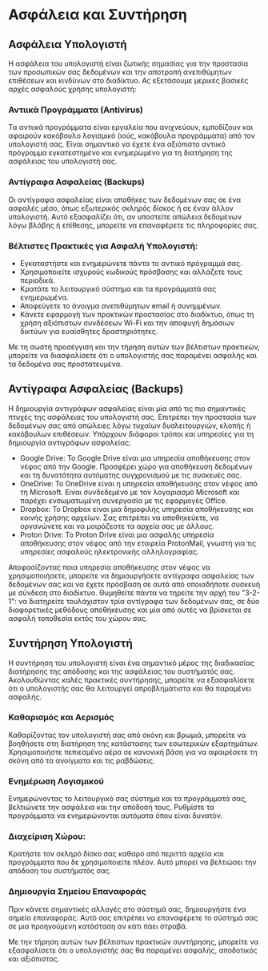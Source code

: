 ---
---

# Ασφάλεια και Συντήρηση

## Ασφάλεια Υπολογιστή

Η ασφάλεια του υπολογιστή είναι ζωτικής σημασίας για την προστασία των προσωπικών σας δεδομένων και την αποτροπή ανεπιθύμητων επιθέσεων και κινδύνων στο διαδίκτυο.
Ας εξετάσουμε μερικές βασικές αρχές ασφαλούς χρήσης υπολογιστή:

### Αντιικά Προγράμματα (Antivirus)
Τα αντιικά προγράμματα είναι εργαλεία που ανιχνεύουν, εμποδίζουν και αφαιρούν κακόβουλο λογισμικό (ιούς, κακόβουλα προγράμματα) από τον υπολογιστή σας.
Είναι σημαντικό να έχετε ένα αξιόπιστο αντιικό πρόγραμμα εγκατεστημένο και ενημερωμένο για τη διατήρηση της ασφάλειας του υπολογιστή σας.

### Αντίγραφα Ασφαλείας (Backups)
Οι αντίγραφα ασφαλείας είναι αποθήκες των δεδομένων σας σε ένα ασφαλές μέσο, όπως εξωτερικός σκληρός δίσκος ή σε έναν άλλον υπολογιστή.
Αυτό εξασφαλίζει ότι, αν υποστείτε απώλεια δεδομένων λόγω βλάβης ή επίθεσης, μπορείτε να επαναφέρετε τις πληροφορίες σας.

### Βέλτιστες Πρακτικές για Ασφαλή Υπολογιστή:

* Εγκαταστήστε και ενημερώνετε πάντα το αντιικό πρόγραμμά σας.
* Χρησιμοποιείτε ισχυρούς κωδικούς πρόσβασης και αλλάζετε τους περιοδικά.
* Κρατάτε το λειτουργικό σύστημα και τα προγράμματά σας ενημερωμένα.
* Αποφεύγετε το άνοιγμα ανεπιθύμητων email ή συνημμένων.
* Κάνετε εφαρμογή των πρακτικών προστασίας στο διαδίκτυο, όπως τη χρήση αξιόπιστων συνδέσεων Wi-Fi και την αποφυγή δημόσιων δικτύων για ευαίσθητες δραστηριότητες.

Με τη σωστή προσέγγιση και την τήρηση αυτών των βέλτιστων πρακτικών, μπορείτε να διασφαλίσετε ότι ο υπολογιστής σας παραμένει ασφαλής και τα δεδομένα σας προστατευμένα.

## Αντίγραφα Ασφαλείας (Backups)

Η δημιουργία αντιγράφων ασφαλείας είναι μία από τις πιο σημαντικές πτυχές της ασφάλειας του υπολογιστή σας.
Επιτρέπει την προστασία των δεδομένων σας από απώλειες λόγω τυχαίων δυσλειτουργιών, κλοπής ή κακόβουλων επιθέσεων.
Υπάρχουν διάφοροι τρόποι και υπηρεσίες για τη δημιουργία αντιγράφων ασφαλείας:

* Google Drive: Το Google Drive είναι μια υπηρεσία αποθήκευσης στον νέφος από την Google. Προσφέρει χώρο για αποθήκευση δεδομένων και τη δυνατότητα αυτόματης συγχρονισμού με τις συσκευές σας.
* OneDrive: Το OneDrive είναι η υπηρεσία αποθήκευσης στον νέφος από τη Microsoft. Είναι συνδεδεμένο με τον λογαριασμό Microsoft και παρέχει ενσωματωμένη συνεργασία με τις εφαρμογές Office.
* Dropbox: Το Dropbox είναι μια δημοφιλής υπηρεσία αποθήκευσης και κοινής χρήσης αρχείων. Σας επιτρέπει να αποθηκεύετε, να οργανώνετε και να μοιράζεστε τα αρχεία σας με άλλους.
* Proton Drive: Το Proton Drive είναι μια ασφαλής υπηρεσία αποθήκευσης στον νέφος από την εταιρεία ProtonMail, γνωστή για τις υπηρεσίες ασφαλούς ηλεκτρονικής αλληλογραφίας.

Αποφασίζοντας ποια υπηρεσία αποθήκευσης στον νέφος να χρησιμοποιήσετε,
μπορείτε να δημιουργήσετε αντίγραφα ασφαλείας των δεδομένων σας και να έχετε πρόσβαση σε αυτά από οποιαδήποτε συσκευή με σύνδεση στο διαδίκτυο.
Θυμηθείτε πάντα να τηρείτε την αρχή του "3-2-1": να διατηρείτε τουλάχιστον τρία αντίγραφα των δεδομένων σας,
σε δύο διαφορετικές μεθόδους αποθήκευσης και μία από αυτές να βρίσκεται σε ασφαλή τοποθεσία εκτός του χώρου σας.

## Συντήρηση Υπολογιστή

Η συντήρηση του υπολογιστή είναι ένα σημαντικό μέρος της διαδικασίας διατήρησης της απόδοσης και της ασφάλειας του συστήματός σας.
Ακολουθώντας καλές πρακτικές συντήρησης, μπορείτε να εξασφαλίσετε ότι ο υπολογιστής σας θα λειτουργεί απροβλημάτιστα και θα παραμένει ασφαλής.

### Καθαρισμός και Αερισμός
Καθαρίζοντας τον υπολογιστή σας από σκόνη και βρωμιά,
μπορείτε να βοηθήσετε στη διατήρηση της κατάστασης των εσωτερικών εξαρτημάτων.
Χρησιμοποιήστε πεπιεσμένο αέρα σε κανονική βάση για να αφαιρέσετε τη σκόνη από τα ανοίγματα και τις ραβδώσεις.

### Ενημέρωση Λογισμικού
Ενημερώνοντας το λειτουργικό σας σύστημα και τα προγράμματά σας, βελτιώνετε την ασφάλεια και την απόδοσή τους.
Ρυθμίστε τα προγράμματα να ενημερώνονται αυτόματα όπου είναι δυνατόν.

### Διαχείριση Χώρου:
Κρατήστε τον σκληρό δίσκο σας καθαρό από περιττά αρχεία και προγράμματα που δε χρησιμοποιείτε πλέον.
Αυτό μπορεί να βελτιώσει την απόδοση του συστήματός σας.

### Δημιουργία Σημείου Επαναφοράς
Πριν κάνετε σημαντικές αλλαγές στο σύστημά σας, δημιουργήστε ένα σημείο επαναφοράς.
Αυτό σας επιτρέπει να επαναφέρετε το σύστημά σας σε μια προηγούμενη κατάσταση αν κάτι πάει στραβά.

Με την τήρηση αυτών των βέλτιστων πρακτικών συντήρησης, μπορείτε να εξασφαλίσετε ότι ο υπολογιστής σας θα παραμένει ασφαλής, αποδοτικός και αξιόπιστος.